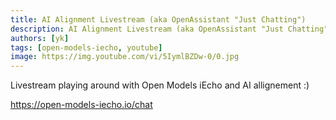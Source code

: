 ```yaml
---
title: AI Alignment Livestream (aka OpenAssistant "Just Chatting")
description: AI Alignment Livestream (aka OpenAssistant "Just Chatting")
authors: [yk]
tags: [open-models-iecho, youtube]
image: https://img.youtube.com/vi/5IymlBZDw-0/0.jpg
---
```



Livestream playing around with Open Models iEcho and AI allignement :)

https://open-models-iecho.io/chat

<ReactPlayer
  controls
  width="100%"
  url="https://www.youtube.com/embed/5IymlBZDw-0"
/>

<!--truncate-->
